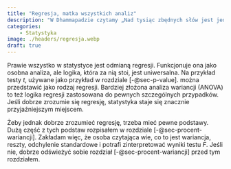 ```yaml
---
title: "Regresja, matka wszystkich analiz"
description: "W Dhammapadzie czytamy „Nad tysiąc zbędnych słów jest jedno trafne słowo, które słysząc, osiąga się spokój\" (Dhp. 100, tłum. Piotr Jagodziński). Sądzę, że słowem, które Budda miał na myśli, była regresja. Freudowsko regresja może nam się kojarzyć jako cofanie się w rozwoju. Rzeczywiście samo słowo możemy przetłumaczyć jako „krok do tyłu\" i jak raz można powiedzieć, że to dobrze, że się cofamy."
categories:
    - Statystyka
image: ./headers/regresja.webp
draft: true
---
```


Prawie wszystko w statystyce jest odmianą regresji. Funkcjonuje ona jako osobna analiza, ale logika, która za nią stoi, jest uniwersalna. Na przykład testy *t*, używane jako przykład w rozdziale [-@sec-p-value]. można przedstawić jako rodzaj regresji. Bardziej złożona analiza wariancji (ANOVA) to też logika regresji zastosowana do pewnych szczególnych przypadków. Jeśli dobrze zrozumie się regresję, statystyka staje się znacznie przyjaźniejszym miejscem.

Żeby jednak dobrze zrozumieć regresję, trzeba mieć pewne podstawy. Dużą część z tych podstaw rozpisałem w rozdziale [-@sec-procent-wariancji]. Zakładam więc, że osoba czytająca wie, co to jest wariancja, reszty, odchylenie standardowe i potrafi zinterpretować wyniki testu *F*. Jeśli nie, dobrze odświeżyć sobie rozdział [-@sec-procent-wariancji] przed tym rozdziałem.
